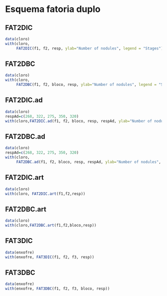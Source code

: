# Esquema fatoria duplo

## FAT2DIC

```r
data(cloro)
with(cloro,
     FAT2DIC(f1, f2, resp, ylab="Number of nodules", legend = "Stages"))
```

## FAT2DBC

```r
data(cloro)
with(cloro,
     FAT2DBC(f1, f2, bloco, resp, ylab="Number of nodules", legend = "Stages"))
```

## FAT2DIC.ad

```r
data(cloro)
respAd=c(268, 322, 275, 350, 320)
with(cloro,FAT2DIC.ad(f1, f2, bloco, resp, respAd, ylab="Number of nodules", legend = "Stages"))
```

## FAT2DBC.ad

```r
data(cloro)
respAd=c(268, 322, 275, 350, 320)
with(cloro,
     FAT2DBC.ad(f1, f2, bloco, resp, respAd, ylab="Number of nodules", legend = "Stages"))
```

## FAT2DIC.art

```r
data(cloro)
with(cloro, FAT2DIC.art(f1,f2,resp))
```

## FAT2DBC.art

```r
data(cloro)
with(cloro,FAT2DBC.art(f1,f2,bloco,resp))
```

## FAT3DIC

```r
data(enxofre)
with(enxofre, FAT3DIC(f1, f2, f3, resp))
```

## FAT3DBC

```r
data(enxofre)
with(enxofre, FAT3DBC(f1, f2, f3, bloco, resp))
```


